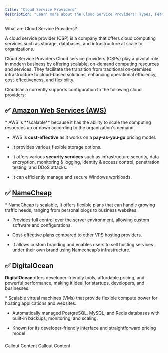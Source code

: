 ```yaml
---
title: "Cloud Service Providers"
description: "Learn more about the Cloud Service Providers: Types, Features and Importance."
---
```


<Info>
  What are Cloud Service Providers?

  A cloud service provider (CSP) is a company that offers cloud computing services such as storage, databases, and infrastructure at scale to organizations.
</Info>

Cloud Service Providers Cloud service providers (CSPs) play a pivotal role in modern business by offering scalable, on-demand computing resources and services. They facilitate the transition from traditional on-premises infrastructure to cloud-based solutions, enhancing operational efficiency, cost-effectiveness, and flexibility.

Cloudsania currently supports configuration to the following cloud providers:

## ✅ [Amazon Web Services (AWS)](https://docs.cloudsania.com/cloud-service-providers/aws)

[](https://docs.cloudsania.com/cloud-service-providers#aws-provides-various-powerful-features-for-building-scalable-cost-effective-enterprise-applications)

<Accordion title="AWS provides various powerful features for building scalable, cost-effective, enterprise applications. Some important features of AWS are:" defaultOpen={false}>
  * AWS is **scalable** because it has the ability to scale the computing resources up or down according to the organization's demand.

  * AWS is **cost-effective** as it works on a **pay-as-you-go** pricing model.

  * It provides various flexible storage options.

  * It offers various **security services** such as infrastructure security, data encryption, monitoring & logging, identity & access control, penetration testing, and DDoS attacks.

  * It can efficiently manage and secure Windows workloads.
</Accordion>

## ✅ [NameCheap](https://docs.cloudsania.com/cloud-service-providers/namecheap)

<Accordion title="NameCheap offers cloud services through its Virtual Private Server (VPS) and other related products. It focuses on delivering affordable, and user-friendly hosting solutions." defaultOpen={false}>
  * NameCheap is scalable, It offers flexible plans that can handle growing traffic needs, ranging from personal blogs to business websites.

  * Provides full control over the server environment, allowing custom software and configurations.

  * Cost-effective plans compared to other VPS hosting providers.

  * It allows custom branding and enables users to sell hosting services under their own brand using Namecheap’s infrastructure.
</Accordion>

## ✅ DigitalOcean

**DigitalOcean**offers developer-friendly tools, affordable pricing, and powerful performance, making it ideal for startups, developers, and businesses.

<Accordion title="DigitalOceanoffers developer-friendly tools, affordable pricing, and powerful performance, making it ideal for startups, developers, and businesses." defaultOpen={false}>
  * Scalable virtual machines (VMs) that provide flexible compute power for hosting applications and websites.

  * Automatically managed PostgreSQL, MySQL, and Redis databases with built-in backups, monitoring, and scaling.

  * Known for its developer-friendly interface and straightforward pricing model
</Accordion>

[](https://docs.cloudsania.com/cloud-service-providers#namecheap-offers-cloud-services-through-its-virtual-private-server-vps-and-other-related-products.-i)

### [](https://docs.cloudsania.com/cloud-service-providers#importance-of-cloud-providers-in-cloudsania)

<Info>
  Callout Content
</Info>

<Note>
  Callout Content
</Note>